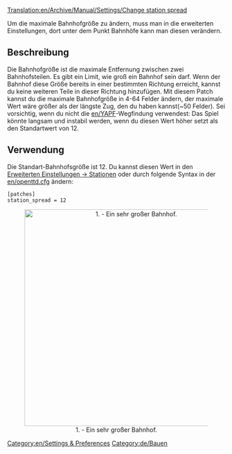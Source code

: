 [[Translation:en/Archive/Manual/Settings/Change station spread]]


[[Category:en/Settings & Preferences]]
[[Category:de/Bauen]]


Um die maximale Bahnhofgröße zu ändern, muss man in die erweiterten Einstellungen, dort unter dem Punkt Bahnhöfe kann man diesen verändern.



==Beschreibung==
Die Bahnhofgröße ist die maximale Entfernung zwischen zwei Bahnhofsteilen. Es gibt ein Limit, wie groß ein Bahnhof sein darf. Wenn der Bahnhof diese Größe bereits in einer bestimmten Richtung erreicht, kannst du keine weiteren Teile in dieser Richtung hinzufügen. Mit diesem Patch kannst du die maximale Bahnhofgröße in 4-64 Felder ändern, der maximale Wert wäre größer als der längste Zug, den du haben kannst(~50 Felder). Sei vorsichtig, wenn du nicht die [[en/YAPF]]-Wegfindung verwendest: Das Spiel könnte langsam und instabil werden, wenn du diesen Wert höher setzt als den Standartwert von 12.



==Verwendung==
Die Standart-Bahnhofsgröße ist 12. Du kannst diesen Wert in den [[en/Archive/Manual/Settings/Advanced Settings/Stations#Max station spread|Erweiterten Einstellungen -> Stationen]] oder durch folgende Syntax in der [[en/openttd.cfg]] ändern:
<pre>[patches]
station_spread = 12</pre>

<center>[[File:en/changeStationSpread.png|thumb|center|500px|1. - Ein sehr großer Bahnhof.]]</center>